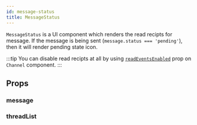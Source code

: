 ```yaml
---
id: message-status
title: MessageStatus
---
```




`MessageStatus` is a UI component which renders the read recipts for message. If the message is being sent (`message.status === 'pending'`), then it will render pending state icon.

:::tip
You can disable read recipts at all by using [`readEventsEnabled`](../core-components/channel#readeventsenabled) prop on `Channel` component.
:::

## Props

### message

<MessageProp />

<!-- ### readEventsEnabled -->

### threadList

<ThreadList />